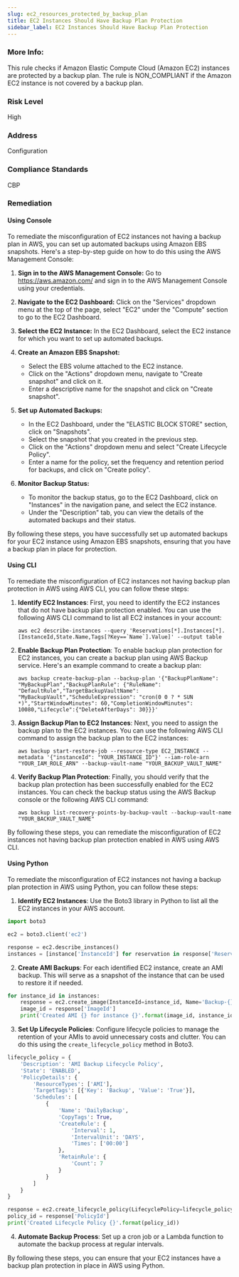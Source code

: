 ```yaml
---
slug: ec2_resources_protected_by_backup_plan
title: EC2 Instances Should Have Backup Plan Protection 
sidebar_label: EC2 Instances Should Have Backup Plan Protection 
---
```


### More Info:

This rule checks if Amazon Elastic Compute Cloud (Amazon EC2) instances are protected by a backup plan. The rule is NON_COMPLIANT if the Amazon EC2 instance is not covered by a backup plan.

### Risk Level

High

### Address

Configuration

### Compliance Standards

CBP

### Remediation

#### Using Console

To remediate the misconfiguration of EC2 instances not having a backup plan in AWS, you can set up automated backups using Amazon EBS snapshots. Here's a step-by-step guide on how to do this using the AWS Management Console:

1. **Sign in to the AWS Management Console:**
   Go to https://aws.amazon.com/ and sign in to the AWS Management Console using your credentials.

2. **Navigate to the EC2 Dashboard:**
   Click on the "Services" dropdown menu at the top of the page, select "EC2" under the "Compute" section to go to the EC2 Dashboard.

3. **Select the EC2 Instance:**
   In the EC2 Dashboard, select the EC2 instance for which you want to set up automated backups.

4. **Create an Amazon EBS Snapshot:**
   - Select the EBS volume attached to the EC2 instance.
   - Click on the "Actions" dropdown menu, navigate to "Create snapshot" and click on it.
   - Enter a descriptive name for the snapshot and click on "Create snapshot".

5. **Set up Automated Backups:**
   - In the EC2 Dashboard, under the "ELASTIC BLOCK STORE" section, click on "Snapshots".
   - Select the snapshot that you created in the previous step.
   - Click on the "Actions" dropdown menu and select "Create Lifecycle Policy".
   - Enter a name for the policy, set the frequency and retention period for backups, and click on "Create policy".

6. **Monitor Backup Status:**
   - To monitor the backup status, go to the EC2 Dashboard, click on "Instances" in the navigation pane, and select the EC2 instance.
   - Under the "Description" tab, you can view the details of the automated backups and their status.

By following these steps, you have successfully set up automated backups for your EC2 instance using Amazon EBS snapshots, ensuring that you have a backup plan in place for protection.

#### Using CLI

To remediate the misconfiguration of EC2 instances not having backup plan protection in AWS using AWS CLI, you can follow these steps:

1. **Identify EC2 Instances**: First, you need to identify the EC2 instances that do not have backup plan protection enabled. You can use the following AWS CLI command to list all EC2 instances in your account:
   ```
   aws ec2 describe-instances --query 'Reservations[*].Instances[*].[InstanceId,State.Name,Tags[?Key==`Name`].Value]' --output table
   ```

2. **Enable Backup Plan Protection**: To enable backup plan protection for EC2 instances, you can create a backup plan using AWS Backup service. Here's an example command to create a backup plan:
   ```
   aws backup create-backup-plan --backup-plan '{"BackupPlanName": "MyBackupPlan","BackupPlanRule": {"RuleName": "DefaultRule","TargetBackupVaultName": "MyBackupVault","ScheduleExpression": "cron(0 0 ? * SUN *)","StartWindowMinutes": 60,"CompletionWindowMinutes": 10080,"Lifecycle":{"DeleteAfterDays": 30}}}'
   ```

3. **Assign Backup Plan to EC2 Instances**: Next, you need to assign the backup plan to the EC2 instances. You can use the following AWS CLI command to assign the backup plan to the EC2 instances:
   ```
   aws backup start-restore-job --resource-type EC2_INSTANCE --metadata '{"instanceId": "YOUR_INSTANCE_ID"}' --iam-role-arn "YOUR_IAM_ROLE_ARN" --backup-vault-name "YOUR_BACKUP_VAULT_NAME"
   ```

4. **Verify Backup Plan Protection**: Finally, you should verify that the backup plan protection has been successfully enabled for the EC2 instances. You can check the backup status using the AWS Backup console or the following AWS CLI command:
   ```
   aws backup list-recovery-points-by-backup-vault --backup-vault-name "YOUR_BACKUP_VAULT_NAME"
   ```

By following these steps, you can remediate the misconfiguration of EC2 instances not having backup plan protection enabled in AWS using AWS CLI.

#### Using Python

To remediate the misconfiguration of EC2 instances not having a backup plan protection in AWS using Python, you can follow these steps:

1. **Identify EC2 Instances**: Use the Boto3 library in Python to list all the EC2 instances in your AWS account.

```python
import boto3

ec2 = boto3.client('ec2')

response = ec2.describe_instances()
instances = [instance['InstanceId'] for reservation in response['Reservations'] for instance in reservation['Instances']]
```

2. **Create AMI Backups**: For each identified EC2 instance, create an AMI backup. This will serve as a snapshot of the instance that can be used to restore it if needed.

```python
for instance_id in instances:
    response = ec2.create_image(InstanceId=instance_id, Name='Backup-{}'.format(instance_id), NoReboot=True)
    image_id = response['ImageId']
    print('Created AMI {} for instance {}'.format(image_id, instance_id))
```

3. **Set Up Lifecycle Policies**: Configure lifecycle policies to manage the retention of your AMIs to avoid unnecessary costs and clutter. You can do this using the `create_lifecycle_policy` method in Boto3.

```python
lifecycle_policy = {
    'Description': 'AMI Backup Lifecycle Policy',
    'State': 'ENABLED',
    'PolicyDetails': {
        'ResourceTypes': ['AMI'],
        'TargetTags': [{'Key': 'Backup', 'Value': 'True'}],
        'Schedules': [
            {
                'Name': 'DailyBackup',
                'CopyTags': True,
                'CreateRule': {
                    'Interval': 1,
                    'IntervalUnit': 'DAYS',
                    'Times': ['00:00']
                },
                'RetainRule': {
                    'Count': 7
                }
            }
        ]
    }
}

response = ec2.create_lifecycle_policy(LifecyclePolicy=lifecycle_policy)
policy_id = response['PolicyId']
print('Created Lifecycle Policy {}'.format(policy_id))
```

4. **Automate Backup Process**: Set up a cron job or a Lambda function to automate the backup process at regular intervals.

By following these steps, you can ensure that your EC2 instances have a backup plan protection in place in AWS using Python.


